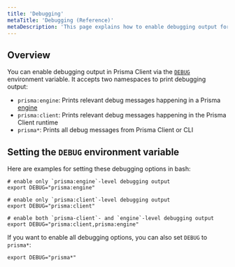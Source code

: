 ```yaml
---
title: 'Debugging'
metaTitle: 'Debugging (Reference)'
metaDescription: 'This page explains how to enable debugging output for Prisma Client by setting the `DEBUG` environment variable.'
---
```


## Overview

You can enable debugging output in Prisma Client via the [`DEBUG`](../../../reference/api-reference/environment-variables-reference/#debug) environment variable. It accepts two namespaces to print debugging output:

- `prisma:engine`: Prints relevant debug messages happening in a Prisma [engine](https://github.com/prisma/prisma-engines/)
- `prisma:client`: Prints relevant debug messages happening in the Prisma Client runtime
- `prisma*`: Prints all debug messages from Prisma Client or CLI

## Setting the `DEBUG` environment variable

Here are examples for setting these debugging options in bash:

```terminal
# enable only `prisma:engine`-level debugging output
export DEBUG="prisma:engine"

# enable only `prisma:client`-level debugging output
export DEBUG="prisma:client"

# enable both `prisma-client`- and `engine`-level debugging output
export DEBUG="prisma:client,prisma:engine"
```

If you want to enable all debugging options, you can also set `DEBUG` to `prisma*`:

```terminal
export DEBUG="prisma*"
```
